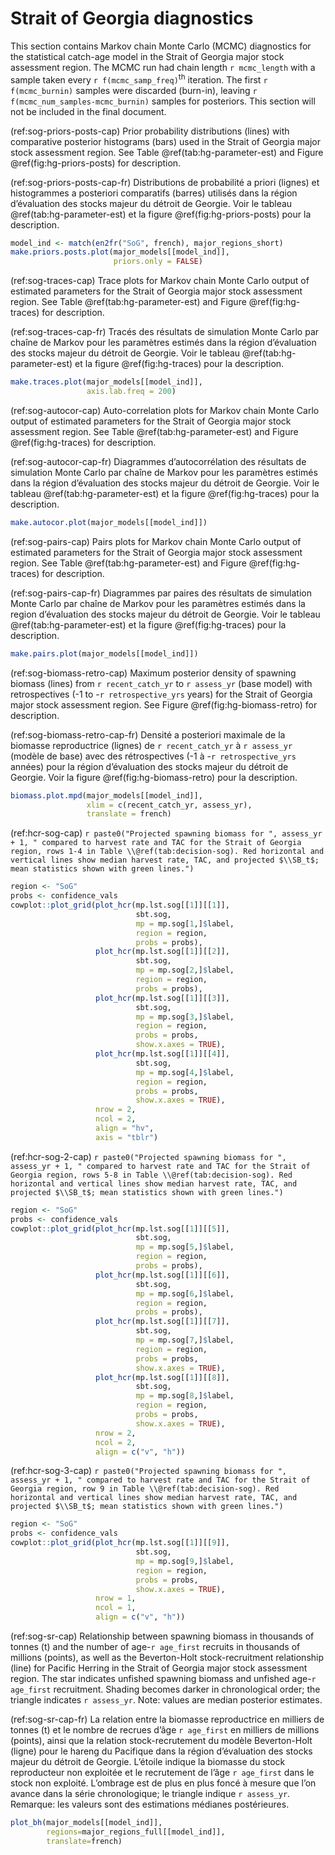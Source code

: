 # Strait of Georgia diagnostics

This section contains Markov chain Monte Carlo (MCMC) diagnostics for the
statistical catch-age model in the Strait of Georgia major stock assessment region.
The MCMC run had chain length `r mcmc_length`
with a sample taken every `r f(mcmc_samp_freq)`^th^ iteration.
The first `r f(mcmc_burnin)` samples were discarded (burn-in), 
leaving `r f(mcmc_num_samples-mcmc_burnin)` samples for posteriors.
This section will not be included in the final document.

(ref:sog-priors-posts-cap) Prior probability distributions (lines) with
comparative posterior histograms (bars) used in the Strait of Georgia major stock assessment region.
See Table \@ref(tab:hg-parameter-est) and Figure \@ref(fig:hg-priors-posts) for description.

(ref:sog-priors-posts-cap-fr) Distributions de probabilité a priori (lignes)
et histogrammes a posteriori comparatifs (barres) utilisés dans la région d’évaluation des stocks majeur du détroit de Georgie.
Voir le tableau \@ref(tab:hg-parameter-est) et la figure \@ref(fig:hg-priors-posts) pour la description.

```r
model_ind <- match(en2fr("SoG", french), major_regions_short)
make.priors.posts.plot(major_models[[model_ind]],
                       priors.only = FALSE)
```

(ref:sog-traces-cap) Trace plots for Markov chain Monte Carlo output of
estimated parameters for the Strait of Georgia major stock assessment region.
See Table \@ref(tab:hg-parameter-est) and Figure \@ref(fig:hg-traces) for description.

(ref:sog-traces-cap-fr) Tracés des résultats de simulation Monte Carlo par chaîne de Markov pour les paramètres estimés
dans la région d’évaluation des stocks majeur du détroit de Georgie.
Voir le tableau \@ref(tab:hg-parameter-est) et la figure \@ref(fig:hg-traces) pour la description.

```r
make.traces.plot(major_models[[model_ind]],
                 axis.lab.freq = 200)
```

(ref:sog-autocor-cap) Auto-correlation plots for Markov chain Monte Carlo output of
estimated parameters for the Strait of Georgia major stock assessment region.
See Table \@ref(tab:hg-parameter-est) and Figure \@ref(fig:hg-traces) for description.

(ref:sog-autocor-cap-fr) Diagrammes d’autocorrélation des résultats de simulation Monte Carlo par chaîne de Markov pour les
paramètres estimés dans la région d’évaluation des stocks majeur du détroit de Georgie.
Voir le tableau \@ref(tab:hg-parameter-est) et la figure \@ref(fig:hg-traces) pour la description.

```r
make.autocor.plot(major_models[[model_ind]])
```

(ref:sog-pairs-cap) Pairs plots for Markov chain Monte Carlo output of
estimated parameters for the Strait of Georgia major stock assessment region.
See Table \@ref(tab:hg-parameter-est) and Figure \@ref(fig:hg-traces) for description.

(ref:sog-pairs-cap-fr) Diagrammes par paires des résultats de simulation Monte Carlo par chaîne de Markov pour
les paramètres estimés dans la region d’évaluation des stocks majeur du détroit de Georgie.
Voir le tableau \@ref(tab:hg-parameter-est) et la figure \@ref(fig:hg-traces) pour la description.

```r
make.pairs.plot(major_models[[model_ind]])
```

(ref:sog-biomass-retro-cap) Maximum posterior density of spawning biomass (lines)
from `r recent_catch_yr` to `r assess_yr` (base model)
with retrospectives (-1 to -`r retrospective_yrs` years)
for the Strait of Georgia major stock assessment region.
See Figure \@ref(fig:hg-biomass-retro) for description.

(ref:sog-biomass-retro-cap-fr) Densité a posteriori maximale de la biomasse reproductrice (lignes)
de `r recent_catch_yr` à `r assess_yr` (modèle de base)
avec des rétrospectives (-1 à -`r retrospective_yrs` années)
pour la région d'évaluation des stocks majeur du détroit de Georgie.
Voir la figure \@ref(fig:hg-biomass-retro) pour la description.

```r
biomass.plot.mpd(major_models[[model_ind]],
                 xlim = c(recent_catch_yr, assess_yr),
                 translate = french)
```

(ref:hcr-sog-cap) `r paste0("Projected spawning biomass for ", assess_yr + 1, " compared to harvest rate and TAC for the Strait of Georgia region, rows 1-4 in Table \\@ref(tab:decision-sog). Red horizontal and vertical lines show median harvest rate, TAC, and projected $\\SB_t$; mean statistics shown with green lines.")`
```r
region <- "SoG"
probs <- confidence_vals 
cowplot::plot_grid(plot_hcr(mp.lst.sog[[1]][[1]],
                            sbt.sog,
                            mp = mp.sog[1,]$label,
                            region = region,
                            probs = probs),
                   plot_hcr(mp.lst.sog[[1]][[2]],
                            sbt.sog,
                            mp = mp.sog[2,]$label,
                            region = region,
                            probs = probs),
                   plot_hcr(mp.lst.sog[[1]][[3]],
                            sbt.sog,
                            mp = mp.sog[3,]$label,
                            region = region,
                            probs = probs,
                            show.x.axes = TRUE),
                   plot_hcr(mp.lst.sog[[1]][[4]],
                            sbt.sog,
                            mp = mp.sog[4,]$label,
                            region = region,
                            probs = probs,
                            show.x.axes = TRUE),
                   nrow = 2,
                   ncol = 2,
                   align = "hv",
                   axis = "tblr")
```

(ref:hcr-sog-2-cap) `r paste0("Projected spawning biomass for ", assess_yr + 1, " compared to harvest rate and TAC for the Strait of Georgia region, rows 5-8 in Table \\@ref(tab:decision-sog). Red horizontal and vertical lines show median harvest rate, TAC, and projected $\\SB_t$; mean statistics shown with green lines.")`
```r
region <- "SoG"
probs <- confidence_vals 
cowplot::plot_grid(plot_hcr(mp.lst.sog[[1]][[5]],
                            sbt.sog,
                            mp = mp.sog[5,]$label,
                            region = region,
                            probs = probs),
                   plot_hcr(mp.lst.sog[[1]][[6]],
                            sbt.sog,
                            mp = mp.sog[6,]$label,
                            region = region,
                            probs = probs),
                   plot_hcr(mp.lst.sog[[1]][[7]],
                            sbt.sog,
                            mp = mp.sog[7,]$label,
                            region = region,
                            probs = probs,
                            show.x.axes = TRUE),
                   plot_hcr(mp.lst.sog[[1]][[8]],
                            sbt.sog,
                            mp = mp.sog[8,]$label,
                            region = region,
                            probs = probs,
                            show.x.axes = TRUE),
                   nrow = 2,
                   ncol = 2,
                   align = c("v", "h"))
```

(ref:hcr-sog-3-cap) `r paste0("Projected spawning biomass for ", assess_yr + 1, " compared to harvest rate and TAC for the Strait of Georgia region, row 9 in Table \\@ref(tab:decision-sog). Red horizontal and vertical lines show median harvest rate, TAC, and projected $\\SB_t$; mean statistics shown with green lines.")`
```r
region <- "SoG"
probs <- confidence_vals 
cowplot::plot_grid(plot_hcr(mp.lst.sog[[1]][[9]],
                            sbt.sog,
                            mp = mp.sog[9,]$label,
                            region = region,
                            probs = probs,
                            show.x.axes = TRUE),
                   nrow = 1,
                   ncol = 1,
                   align = c("v", "h"))
```

(ref:sog-sr-cap) Relationship between spawning biomass in thousands of tonnes (t) and
the number of age-`r age_first` recruits in thousands of millions (points), as well as the
Beverton-Holt stock-recruitment relationship (line)
for Pacific Herring in the Strait of Georgia major stock assessment region.
The star indicates unfished spawning biomass and unfished age-`r age_first` recruitment.
Shading becomes darker in chronological order;
the triangle indicates `r assess_yr`.
Note: values are median posterior estimates.

(ref:sog-sr-cap-fr) La relation entre la biomasse reproductrice en milliers de tonnes (t) et
le nombre de recrues d'âge `r age_first` en milliers de millions (points), ainsi que
la relation stock-recrutement du modèle Beverton-Holt (ligne)
pour le hareng du Pacifique dans la région d’évaluation des stocks majeur du détroit de Georgie.
L'étoile indique la biomasse du stock reproducteur non exploitée et le recrutement de l’âge `r age_first` dans le stock non exploité.
L’ombrage est de plus en plus foncé à mesure que l’on avance dans la série chronologique;
le triangle indique `r assess_yr`.
Remarque: les valeurs sont des estimations médianes postérieures.

```r
plot_bh(major_models[[model_ind]],
        regions=major_regions_full[[model_ind]],
        translate=french)
```
